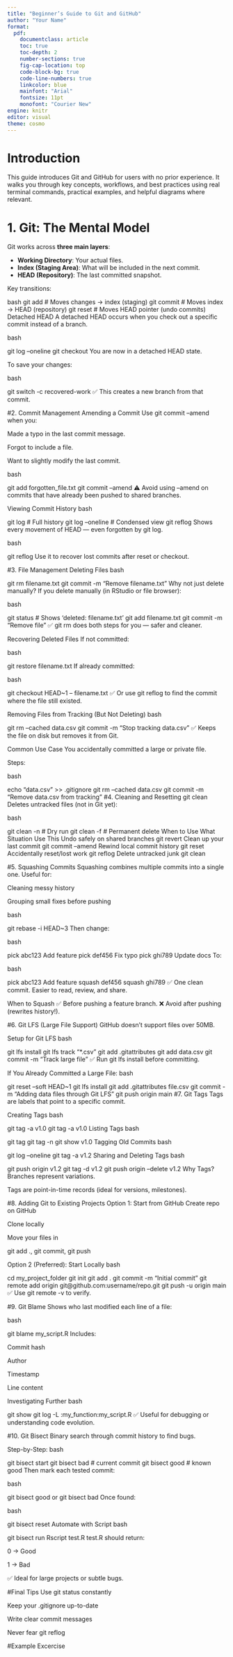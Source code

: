 ```yaml
---
title: "Beginner’s Guide to Git and GitHub"
author: "Your Name"
format:
  pdf:
    documentclass: article
    toc: true
    toc-depth: 2
    number-sections: true
    fig-cap-location: top
    code-block-bg: true
    code-line-numbers: true
    linkcolor: blue
    mainfont: "Arial"
    fontsize: 11pt
    monofont: "Courier New"
engine: knitr
editor: visual
theme: cosmo
---
```


# Introduction

This guide introduces Git and GitHub for users with no prior experience. It walks you through key concepts, workflows, and best practices using real terminal commands, practical examples, and helpful diagrams where relevant.

# 1. Git: The Mental Model

Git works across **three main layers**:

- **Working Directory**: Your actual files.
- **Index (Staging Area)**: What will be included in the next commit.
- **HEAD (Repository)**: The last committed snapshot.

Key transitions:

bash
git add              # Moves changes → index (staging)
git commit           # Moves index → HEAD (repository)
git reset            # Moves HEAD pointer (undo commits)
Detached HEAD
A detached HEAD occurs when you check out a specific commit instead of a branch.

bash
 
git log --oneline
git checkout <commit-hash>
You are now in a detached HEAD state.

To save your changes:

bash
 
git switch -c recovered-work
✅ This creates a new branch from that commit.

#2. Commit Management
Amending a Commit
Use git commit --amend when you:

Made a typo in the last commit message.

Forgot to include a file.

Want to slightly modify the last commit.

bash
 
git add forgotten_file.txt
git commit --amend
⚠️ Avoid using --amend on commits that have already been pushed to shared branches.

Viewing Commit History
bash
 
git log              # Full history
git log --oneline    # Condensed view
git reflog
Shows every movement of HEAD — even forgotten by git log.

bash
 
git reflog
Use it to recover lost commits after reset or checkout.

#3. File Management
Deleting Files
bash
 
git rm filename.txt
git commit -m "Remove filename.txt"
Why not just delete manually?
If you delete manually (in RStudio or file browser):

bash
 
git status           # Shows 'deleted: filename.txt'
git add filename.txt
git commit -m "Remove file"
✅ git rm does both steps for you — safer and cleaner.

Recovering Deleted Files
If not committed:

bash
 
git restore filename.txt
If already committed:

bash
 
git checkout HEAD~1 -- filename.txt
✅ Or use git reflog to find the commit where the file still existed.

Removing Files from Tracking (But Not Deleting)
bash
 
git rm --cached data.csv
git commit -m "Stop tracking data.csv"
✅ Keeps the file on disk but removes it from Git.

Common Use Case
You accidentally committed a large or private file.

Steps:

bash
 
echo "data.csv" >> .gitignore
git rm --cached data.csv
git commit -m "Remove data.csv from tracking"
#4. Cleaning and Resetting
git clean
Deletes untracked files (not in Git yet):

bash
 
git clean -n    # Dry run
git clean -f    # Permanent delete
When to Use What
Situation	Use This
Undo safely on shared branches	git revert
Clean up your last commit	git commit --amend
Rewind local commit history	git reset
Accidentally reset/lost work	git reflog
Delete untracked junk	git clean

#5. Squashing Commits
Squashing combines multiple commits into a single one. Useful for:

Cleaning messy history

Grouping small fixes before pushing

bash
 
git rebase -i HEAD~3
Then change:

bash
 
pick abc123 Add feature
pick def456 Fix typo
pick ghi789 Update docs
To:

bash
 
pick abc123 Add feature
squash def456
squash ghi789
✅ One clean commit. Easier to read, review, and share.

When to Squash
✅ Before pushing a feature branch.
❌ Avoid after pushing (rewrites history!).

#6. Git LFS (Large File Support)
GitHub doesn't support files over 50MB.

Setup for Git LFS
bash
 
git lfs install
git lfs track "*.csv"
git add .gitattributes
git add data.csv
git commit -m "Track large file"
✅ Run git lfs install before committing.

If You Already Committed a Large File:
bash
 
git reset --soft HEAD~1
git lfs install
git add .gitattributes file.csv
git commit -m "Adding data files through Git LFS"
git push origin main
#7. Git Tags
Tags are labels that point to a specific commit.

Creating Tags
bash
 
git tag -a v1.0
git tag -a v1.0 <commit-hash>
Listing Tags
bash
 
git tag
git tag -n
git show v1.0
Tagging Old Commits
bash
 
git log --oneline
git tag -a v1.2 <commit-hash>
Sharing and Deleting Tags
bash
 
git push origin v1.2
git tag -d v1.2
git push origin --delete v1.2
Why Tags?
Branches represent variations.

Tags are point-in-time records (ideal for versions, milestones).

#8. Adding Git to Existing Projects
Option 1: Start from GitHub
Create repo on GitHub

Clone locally

Move your files in

git add ., git commit, git push

Option 2 (Preferred): Start Locally
bash
 
cd my_project_folder
git init
git add .
git commit -m "Initial commit"
git remote add origin git@github.com:username/repo.git
git push -u origin main
✅ Use git remote -v to verify.

#9. Git Blame
Shows who last modified each line of a file:

bash
 
git blame my_script.R
Includes:

Commit hash

Author

Timestamp

Line content

Investigating Further
bash
 
git show <commit>
git log -L :my_function:my_script.R
✅ Useful for debugging or understanding code evolution.

#10. Git Bisect
Binary search through commit history to find bugs.

Step-by-Step:
bash
 
git bisect start
git bisect bad                    # current commit
git bisect good <good-commit-id> # known good
Then mark each tested commit:

bash
 
git bisect good
or
git bisect bad
Once found:

bash
 
git bisect reset
Automate with Script
bash
 
git bisect run Rscript test.R
test.R should return:

0 → Good

1 → Bad

✅ Ideal for large projects or subtle bugs.


#Final Tips
Use git status constantly

Keep your .gitignore up-to-date

Write clear commit messages

Never fear git reflog

#Example Excercise



